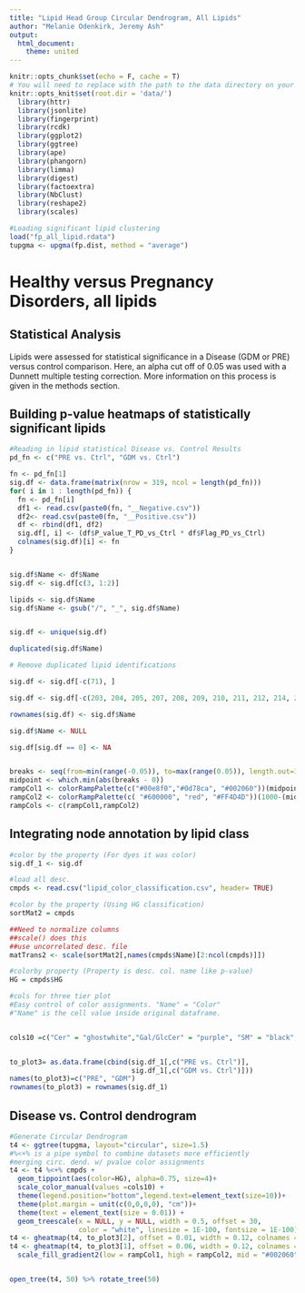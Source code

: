 ```yaml
---
title: "Lipid Head Group Circular Dendrogram, All Lipids"
author: "Melanie Odenkirk, Jeremy Ash"
output:
  html_document:
    theme: united 
---
```


```r
knitr::opts_chunk$set(echo = F, cache = T)
# You will need to replace with the path to the data directory on your machine
knitr::opts_knit$set(root.dir = 'data/')
  library(httr)
  library(jsonlite)
  library(fingerprint)
  library(rcdk)
  library(ggplot2)
  library(ggtree)
  library(ape)
  library(phangorn)
  library(limma)
  library(digest)
  library(factoextra)
  library(NbClust)
  library(reshape2)
  library(scales)
```



```r
#Loading significant lipid clustering
load("fp_all_lipid.rdata")
tupgma <- upgma(fp.dist, method = "average")
```

# Healthy versus Pregnancy Disorders, all lipids

## Statistical Analysis

Lipids were assessed for statistical significance in a Disease (GDM or PRE) versus control comparison. Here, an alpha cut off of 0.05 was used with a Dunnett multiple testing correction. More information on this process is given in the methods section. 


## Building p-value heatmaps of statistically significant lipids
```r
#Reading in lipid statistical Disease vs. Control Results
pd_fn <- c("PRE vs. Ctrl", "GDM vs. Ctrl")

fn <- pd_fn[1]
sig.df <- data.frame(matrix(nrow = 319, ncol = length(pd_fn)))
for( i in 1 : length(pd_fn)) {
  fn <- pd_fn[i]
  df1 <- read.csv(paste0(fn, "__Negative.csv"))
  df2<- read.csv(paste0(fn, "__Positive.csv"))
  df <- rbind(df1, df2)
  sig.df[, i] <- (df$P_value_T_PD_vs_Ctrl * df$Flag_PD_vs_Ctrl) 
  colnames(sig.df)[i] <- fn
}


sig.df$Name <- df$Name
sig.df <- sig.df[c(3, 1:2)]

lipids <- sig.df$Name
sig.df$Name <- gsub("/", "_", sig.df$Name)


sig.df <- unique(sig.df)

duplicated(sig.df$Name)

# Remove duplicated lipid identifications

sig.df <- sig.df[-c(71), ]

sig.df <- sig.df[-c(203, 204, 205, 207, 208, 209, 210, 211, 212, 214, 216, 217), ]

rownames(sig.df) <- sig.df$Name

sig.df$Name <- NULL

sig.df[sig.df == 0] <- NA


breaks <- seq(from=min(range(-0.05)), to=max(range(0.05)), length.out=1000)
midpoint <- which.min(abs(breaks - 0))
rampCol1 <- colorRampPalette(c("#00e8f0","#0d78ca", "#002060"))(midpoint)
rampCol2 <- colorRampPalette(c( "#600000", "red", "#FF4D4D"))(1000-(midpoint))
rampCols <- c(rampCol1,rampCol2)
```


## Integrating node annotation by lipid class
```r
#color by the property (For dyes it was color) 
sig.df_1 <- sig.df

#load all desc.
cmpds <- read.csv("lipid_color_classification.csv", header= TRUE)

#color by the property (Using HG classification)
sortMat2 = cmpds

##Need to normalize columns
##scale() does this
##use uncorrelated desc. file
matTrans2 <- scale(sortMat2[,names(cmpds$Name)[2:ncol(cmpds)]])

#colorby property (Property is desc. col. name like p-value)
HG = cmpds$HG

#cols for three tier plot
#Easy control of color assignments. "Name" = "Color"
#"Name" is the cell value inside original dataframe.


cols10 =c("Cer" = "ghostwhite","Gal/GlcCer" = "purple", "SM" = "black", "PE" = "#F86624","PC" = "lightskyblue","PC O-" = "pink2", "PS" = "springgreen","PE O-" = "darkorchid4" ,"PE P-"="gold1", "PI" = "blue", "PG" = "forestgreen", "TG" = "maroon2", "DG" = "turquoise2", "PC P-" = "red")


to_plot3= as.data.frame(cbind(sig.df_1[,c("PRE vs. Ctrl")], 
                              sig.df_1[,c("GDM vs. Ctrl")])) 
names(to_plot3)=c("PRE", "GDM")
rownames(to_plot3) = rownames(sig.df_1)
```


## Disease vs. Control dendrogram

```r
#Generate Circular Dendrogram
t4 <- ggtree(tupgma, layout="circular", size=1.5)
#%<+% is a pipe symbol to combine datasets more efficiently
#merging circ. dend. w/ pvalue color assignments
t4 <- t4 %<+% cmpds +
  geom_tippoint(aes(color=HG), alpha=0.75, size=4)+
  scale_color_manual(values =cols10) +
  theme(legend.position="bottom",legend.text=element_text(size=10))+
  theme(plot.margin = unit(c(0,0,0,0), "cm"))+
  theme(text = element_text(size = 0.01)) +
  geom_treescale(x = NULL, y = NULL, width = 0.5, offset = 30,
                 color = "white", linesize = 1E-100, fontsize = 1E-100)
t4 <- gheatmap(t4, to_plot3[2], offset = 0.01, width = 0.12, colnames =T, colnames_angle = 50)  + scale_fill_gradient2(low = rampCol1, high = rampCol2, mid = "#002060", na.value = "grey70", midpoint = 0)
t4 <- gheatmap(t4, to_plot3[1], offset = 0.06, width = 0.12, colnames =T, colnames_angle = 50)  +
  scale_fill_gradient2(low = rampCol1, high = rampCol2, mid = "#002060", na.value = "grey70", midpoint = 0)


open_tree(t4, 50) %>% rotate_tree(50)
```



